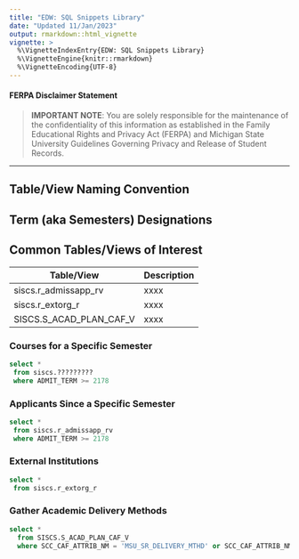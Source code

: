 ```yaml
---
title: "EDW: SQL Snippets Library"
date: "Updated 11/Jan/2023"
output: rmarkdown::html_vignette
vignette: >
  %\VignetteIndexEntry{EDW: SQL Snippets Library}
  %\VignetteEngine{knitr::rmarkdown}
  %\VignetteEncoding{UTF-8}
---
```


#### FERPA Disclaimer Statement

> **IMPORTANT NOTE**: You are solely responsible for the maintenance of the confidentiality of this information as established in the Family Educational Rights and Privacy Act (FERPA) and Michigan State University Guidelines Governing Privacy and Release of Student Records.

***

## Table/View Naming Convention


## Term (aka Semesters) Designations


## Common Tables/Views of Interest

|  Table/View  | Description |
|--------------|-------------|
| siscs.r_admissapp_rv | xxxx |
| siscs.r_extorg_r | xxxx |
| SISCS.S_ACAD_PLAN_CAF_V | xxxx |



### Courses for a Specific Semester


```sql
select *
 from siscs.?????????
 where ADMIT_TERM >= 2178
```


### Applicants Since a Specific Semester


```sql
select *
 from siscs.r_admissapp_rv
 where ADMIT_TERM >= 2178
```


### External Institutions


```sql
select *
 from siscs.r_extorg_r
```


### Gather Academic Delivery Methods


```sql
select * 
  from SISCS.S_ACAD_PLAN_CAF_V 
  where SCC_CAF_ATTRIB_NM = 'MSU_SR_DELIVERY_MTHD' or SCC_CAF_ATTRIB_NM = 'MSU_SR_THIRD_PARTY'
```
